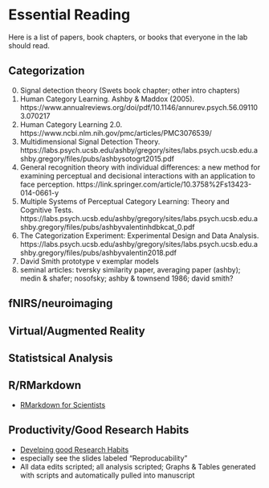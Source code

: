 # Essential Reading

Here is a list of papers, book chapters, or books that everyone in the lab should read.


## Categorization
0. Signal detection theory (Swets book chapter; other intro chapters)
1. Human Category Learning.  Ashby & Maddox (2005).  https://www.annualreviews.org/doi/pdf/10.1146/annurev.psych.56.091103.070217
2. Human Category Learning 2.0. https://www.ncbi.nlm.nih.gov/pmc/articles/PMC3076539/
3. Multidimensional Signal Detection Theory. https://labs.psych.ucsb.edu/ashby/gregory/sites/labs.psych.ucsb.edu.ashby.gregory/files/pubs/ashbysotogrt2015.pdf
4. General recognition theory with individual differences: a new method for examining perceptual and decisional interactions with an application to face perception.  https://link.springer.com/article/10.3758%2Fs13423-014-0661-y
5. Multiple Systems of Perceptual
Category Learning: Theory and
Cognitive Tests.  https://labs.psych.ucsb.edu/ashby/gregory/sites/labs.psych.ucsb.edu.ashby.gregory/files/pubs/ashbyvalentinhdbkcat_0.pdf
6. The Categorization Experiment:
Experimental Design and Data Analysis.  https://labs.psych.ucsb.edu/ashby/gregory/sites/labs.psych.ucsb.edu.ashby.gregory/files/pubs/ashbyvalentin2018.pdf
7.  David Smith prototype v exemplar models
8.  seminal articles: tversky similarity paper, averaging paper (ashby); medin & shafer; nosofsky; ashby & townsend 1986; david smith? 





## fNIRS/neuroimaging


## Virtual/Augmented Reality


## Statistsical Analysis


## R/RMarkdown
* [RMarkdown for Scientists](https://rmd4sci.njtierney.com/) 


## Productivity/Good Research Habits
* [Develping good Research Habits](file:///C:/Users/bohil/Downloads/ResearchHabits.pdf)
- especially see the slides labeled "Reproducability"
- All data edits scripted; all analysis scripted; Graphs & Tables generated with scripts and automatically pulled into manuscript
